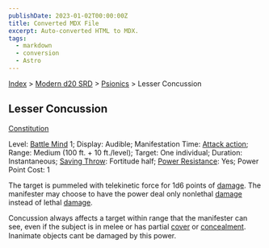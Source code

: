 ```yaml
---
publishDate: 2023-01-02T00:00:00Z
title: Converted MDX File
excerpt: Auto-converted HTML to MDX.
tags:
  - markdown
  - conversion
  - Astro
---
```






[Index](-index) > [Modern d20 SRD](modern-d20-srd-index) > [Psionics](modern-d20-srd-psionics-index) > Lesser Concussion




## Lesser Concussion


[Constitution](modern-d20-srd-basics-ability-scores)



Level: [Battle Mind](modern-d20-srd-classes-advanced-battle-mind) 1; Display: Audible; Manifestation Time: [Attack
action](modern-d20-srd-combat-attack-actions); Range: Medium (100 ft. + 10 ft./level); Target: One individual; Duration: Instantaneous; [Saving
Throw](modern-d20-srd-basics-saving-throws): Fortitude half; [Power
Resistance](modern-d20-srd-special-abilities-power-resistance): Yes; Power Point Cost: 1



The target is pummeled with telekinetic force for 1d6 points of [damage](modern-d20-srd-combat-damage). The manifester may choose to have the power deal only nonlethal [damage](modern-d20-srd-combat-damage) instead of lethal [damage](modern-d20-srd-combat-damage).



Concussion always affects a target within range that the manifester can see, even if the subject is in melee or has partial [cover](modern-d20-srd-combat-cover) or [concealment](modern-d20-srd-combat-concealment). Inanimate objects cant be damaged by this power.



